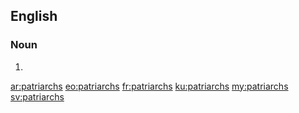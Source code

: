 ==English==

===Noun===
{{head|en|plural}}

# {{plural of|patriarch|lang=en}}

[[ar:patriarchs]]
[[eo:patriarchs]]
[[fr:patriarchs]]
[[ku:patriarchs]]
[[my:patriarchs]]
[[sv:patriarchs]]